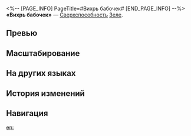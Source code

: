 <%-- [PAGE_INFO]
PageTitle=#Вихрь бабочек#
[END_PAGE_INFO] --%>
{{Навык Инфобокс
|Название         = Вихрь бабочек
|Изображение      = Навык Вихрь бабочек.png
|Персонаж         = Зеле
|Тип              = Сверхспособность
|Тэг              = Одиночная атака
|УронСтойк        = 30
|ЭнергияГен       = 5
|Энергия          = 120
|Длительность     = 
|Описание         = Входит в усиленное состояние и наносит выбранному противнику квантовый урон, равный {{Цвет|Выделенный|255%—459%}} от силы атаки Зеле.
|Свойство1        = 
|Масштабирование1 = 
}}
'''«Вихрь бабочек»''' — [[Сверхспособность]] [[Зеле]].

==Превью==
{{Превью
|Файл = Вихрь бабочек Превью
}}

==Масштабирование==
{{Масштабирование навыка|тип=Сверхспособность
|255%;272%;289%;306%;323%;340%;361.25%;382.5%;403.75%;425%;442%;459%;476%;493%;510%
}}

==На других языках==
{{На других языках
|en   = Butterfly Flurry
|zhs  = 乱蝶
|zht  = 亂蝶
|ja   = {{Rubi|乱|みだ}}れ{{Rubi|蝶|ちょう}}
|ko   = 혼란의 나비
|es   = Mariposa desbocada
|fr   = Volée de papillons
|ru   = Вихрь бабочек
|th   = Butterfly Flurry
|vi   = Loạn Điệp
|de   = Schmetterlingssturm
|id   = Butterfly Flurry
|pt   = Enxurrada de Borboletas
}}

==История изменений==
{{История изменений|3.5}}

==Навигация==
{{Навык Навбокс|Зеле}}

[[en:]]
